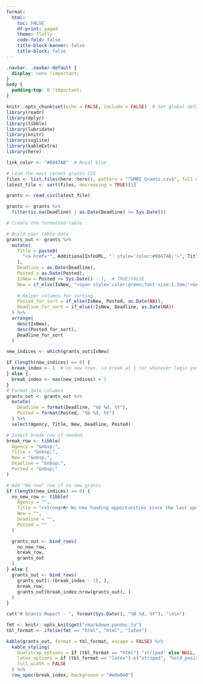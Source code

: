 ```yaml
---
format:
  html:
    toc: FALSE
    df-print: paged
    theme: flatly
    code-fold: false
    title-block-banner: false
    title-block: false
---
```


```css
.navbar, .navbar-default {
  display: none !important;
}
body {
  padding-top: 0 !important;
}
```

```r
knitr::opts_chunk$set(echo = FALSE, include = FALSE)  # Set global defaults
library(readr)
library(dplyr)
library(tibble)
library(lubridate)
library(knitr)
library(svglite)
library(kableExtra)
library(here)

link_color <- "#0047AB"  # Royal blue
```

```r
# Load the most recent grants CSV
files <- list.files(here::here(), pattern = "^GMRI_Grants.csv$", full.names = TRUE)
latest_file <- sort(files, decreasing = TRUE)[1]

grants <- read_csv(latest_file)

grants <- grants %>%
  filter(is.na(Deadline) | as.Date(Deadline) >= Sys.Date())

# Create the formatted table

# Build your table data
grants_out <- grants %>%
  mutate(
    Title = paste0(
      "<a href='", AdditionalInfoURL, "' style='color:#0047AB;'>", Title, "</a>"
    ),
    Deadline = as.Date(Deadline),
    Posted = as.Date(Posted),
    IsNew = Posted >= Sys.Date() - 7,  # TRUE/FALSE
    New = if_else(IsNew, "<span style='color:green;font-size:1.2em;'>&#x25CF;</span>", ""),
    
    # Helper columns for sorting
    Posted_for_sort = if_else(IsNew, Posted, as.Date(NA)),
    Deadline_for_sort = if_else(!IsNew, Deadline, as.Date(NA))
  ) %>%
  arrange(
    desc(IsNew),
    desc(Posted_for_sort),
    Deadline_for_sort
  )

new_indices <- which(grants_out$IsNew)

if (length(new_indices) == 0) {
  break_index <- 1  # no new rows, so break at 1 (or whatever logic you want)
} else {
  break_index <- max(new_indices) + 1
}
# Format date columns
grants_out <- grants_out %>%
  mutate(
    Deadline = format(Deadline, "%b %d, %Y"),
    Posted = format(Posted, "%b %d, %Y")
  ) %>%
  select(Agency, Title, New, Deadline, Posted)

# Insert break row if needed
break_row <- tibble(
  Agency = "&nbsp;",
  Title = "&nbsp;",
  New = "&nbsp;",
  Deadline = "&nbsp;",
  Posted = "&nbsp;"
)

# Add "No new" row if no new grants
if (length(new_indices) == 0) {
  no_new_row <- tibble(
    Agency = "",
    Title = "<strong>📭 No new funding opportunities since the last update.</strong>",
    New = "",
    Deadline = "",
    Posted = ""
  )

  grants_out <- bind_rows(
    no_new_row,
    break_row,
    grants_out
  )
} else {
  grants_out <- bind_rows(
    grants_out[1:(break_index - 1), ],
    break_row,
    grants_out[break_index:nrow(grants_out), ]
  )
}
```

```r
cat("# Grants Report - ", format(Sys.Date(), "%B %d, %Y"), "\n\n")
```

```r
fmt <- knitr::opts_knit$get("rmarkdown.pandoc.to")
tbl_format <- ifelse(fmt == "html", "html", "latex")

kable(grants_out, format = tbl_format, escape = FALSE) %>%
  kable_styling(
    bootstrap_options = if (tbl_format == "html") "striped" else NULL,
    latex_options = if (tbl_format == "latex") c("striped", "hold_position") else NULL,
    full_width = FALSE
  ) %>%
  row_spec(break_index, background = "#e0e0e0")
```